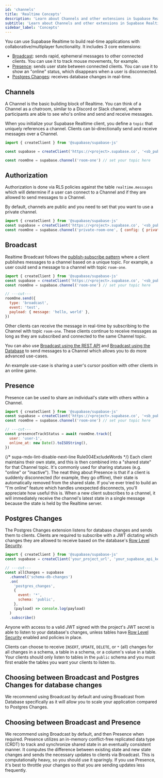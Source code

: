 ```yaml
---
id: 'channels'
title: 'Realtime Concepts'
description: 'Learn about Channels and other extensions in Supabase Realtime'
subtitle: 'Learn about Channels and other extensions in Supabase Realtime'
sidebar_label: 'Concepts'
---
```


You can use Supabase Realtime to build real-time applications with collaborative/multiplayer functionality. It includes 3 core extensions:

- [Broadcast](/docs/guides/realtime/broadcast): sends rapid, ephemeral messages to other connected clients. You can use it to track mouse movements, for example.
- [Presence](/docs/guides/realtime/presence): sends user state between connected clients. You can use it to show an "online" status, which disappears when a user is disconnected.
- [Postgres Changes](/docs/guides/realtime/postgres-changes): receives database changes in real-time.

## Channels

A Channel is the basic building block of Realtime. You can think of a Channel as a chatroom, similar to a Discord or Slack channel, where participants are able to see who's online and send and receive messages.

When you initialize your Supabase Realtime client, you define a `topic` that uniquely references a channel. Clients can bi-directionally send and receive messages over a Channel.

```js
import { createClient } from '@supabase/supabase-js'

const supabase = createClient('https://<project>.supabase.co', '<sb_publishable_... or anon key>')

const roomOne = supabase.channel('room-one') // set your topic here
```

## Authorization

Authorization is done via RLS policies against the table `realtime.messages` which will determine if a user can connect to a Channel and if they are allowed to send messages to a Channel.

By default, channels are public and you need to set that you want to use a private channel.

```js
import { createClient } from '@supabase/supabase-js'
const supabase = createClient('https://<project>.supabase.co', '<sb_publishable_... or anon key>')
const roomOne = supabase.channel('private-room-one', { config: { private: true } })
```

## Broadcast

Realtime Broadcast follows the [publish-subscribe pattern](https://en.wikipedia.org/wiki/Publish%E2%80%93subscribe_pattern) where a client publishes messages to a channel based on a unique topic. For example, a user could send a message to a channel with topic `room-one`.

```js
import { createClient } from '@supabase/supabase-js'
const supabase = createClient('https://<project>.supabase.co', '<sb_publishable_... or anon key>')
const roomOne = supabase.channel('room-one') // set your topic here

// ---cut---
roomOne.send({
  type: 'broadcast',
  event: 'test',
  payload: { message: 'hello, world' },
})
```

Other clients can receive the message in real-time by subscribing to the Channel with topic `room-one`. These clients continue to receive messages as long as they are subscribed and connected to the same Channel topic.

You can also use [Broadcast using the REST API](https://supabase.com/docs/guides/realtime/broadcast#broadcast-using-the-rest-api) and [Broadcast using the Database](/docs/guides/realtime/broadcast#broadcast-using-the-database) to send messages to a Channel which allows you to do more advanced use-cases.

An example use-case is sharing a user's cursor position with other clients in an online game.

## Presence

Presence can be used to share an individual's state with others within a Channel.

```js
import { createClient } from '@supabase/supabase-js'
const supabase = createClient('https://<project>.supabase.co', '<sb_publishable_... or anon key>')
const roomOne = supabase.channel('room-one') // set your topic here

// ---cut---
const presenceTrackStatus = await roomOne.track({
  user: 'user-1',
  online_at: new Date().toISOString(),
})
```

{/* supa-mdx-lint-disable-next-line Rule004ExcludeWords */}
Each client maintains their own state, and this is then combined into a "shared state" for that Channel topic. It's commonly used for sharing statuses (e.g. "online" or "inactive"). The neat thing about Presence is that if a client is suddenly disconnected (for example, they go offline), their state is automatically removed from the shared state. If you've ever tried to build an “I'm online” feature which handles unexpected disconnects, you'll appreciate how useful this is.
When a new client subscribes to a channel, it will immediately receive the channel's latest state in a single message because the state is held by the Realtime server.

## Postgres Changes

The Postgres Changes extension listens for database changes and sends them to clients. Clients are required to subscribe with a JWT dictating which changes they are allowed to receive based on the database's [Row Level Security](/docs/guides/database/postgres/row-level-security).

```js
import { createClient } from '@supabase/supabase-js'
const supabase = createClient('your_project_url', 'your_supabase_api_key')

// ---cut---
const allChanges = supabase
  .channel('schema-db-changes')
  .on(
    'postgres_changes',
    {
      event: '*',
      schema: 'public',
    },
    (payload) => console.log(payload)
  )
  .subscribe()
```

Anyone with access to a valid JWT signed with the project's JWT secret is able to listen to your database's changes, unless tables have [Row Level Security](/docs/guides/database/postgres/row-level-security) enabled and policies in place.

Clients can choose to receive `INSERT`, `UPDATE`, `DELETE`, or `*` (all) changes for all changes in a schema, a table in a schema, or a column's value in a table. Your clients should only listen to tables in the `public` schema and you must first enable the tables you want your clients to listen to.

## Choosing between Broadcast and Postgres Changes for database changes

We recommend using Broadcast by default and using Broadcast from Database specifically as it will allow you to scale your application compared to Postgres Changes.

## Choosing between Broadcast and Presence

We recommend using Broadcast by default, and then Presence when required. Presence utilizes an in-memory conflict-free replicated data type (CRDT) to track and synchronize shared state in an eventually consistent manner. It computes the difference between existing state and new state changes and sends the necessary updates to clients via Broadcast. This is computationally heavy, so you should use it sparingly. If you use Presence, it's best to throttle your changes so that you are sending updates less frequently.
